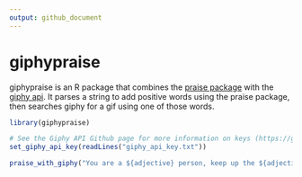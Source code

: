 ```yaml
---
output: github_document
---
```


<!-- README.md is generated from README.Rmd. Please edit that file -->

# giphypraise
giphypraise is an R package that combines the [praise package](https://github.com/rladies/praise) with the [giphy api](https://github.com/Giphy/GiphyAPI). It parses a string to add positive words using the praise package, then searches giphy for a gif using one of those words.

```r
library(giphypraise)

# See the Giphy API Github page for more information on keys (https://github.com/Giphy/GiphyAPI)
set_giphy_api_key(readLines("giphy_api_key.txt"))

praise_with_giphy("You are a ${adjective} person, keep up the ${adjective} work!")
```
